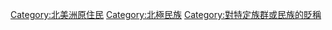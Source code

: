 [[Category:北美洲原住民|Category:北美洲原住民]]
[[Category:北極民族|Category:北極民族]]
[[Category:對特定族群或民族的貶稱|Category:對特定族群或民族的貶稱]]